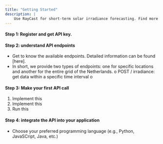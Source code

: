 ```yaml
---
title: "Getting Started"
description: | 
    Use RayCast for short-term solar irradiance forecasting. Find more documentation here
---
```


#### Step 1: Register and get API key.

#### Step 2: understand API endpoints
-	Get to know the available endpoints. Detailed information can be found [here].
-	In short, we provide two types of endpoints: one for specific locations and another for the entire grid of the Netherlands.
o	POST / irradiance: get data within a specific time interval
o	

#### Step 3: Make your first API call

1.	Implement this
2.	Implement this
3.	Run this

#### Step 4: integrate the API into your application
-	Choose your preferred programming language (e.g., Python, JavaSCript, Java, etc.)

